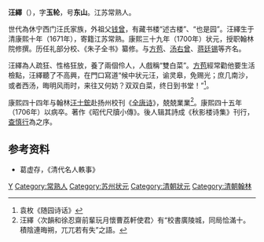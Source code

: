 '''汪繹'''（{{bd|1671年||1706年|catIdx=W汪}}），字'''玉轮'''，号'''东山'''。江苏常熟人。

世代為休宁西门汪氏家族，外祖父[[钱曾|钱曾]]，有藏书楼“述古楼”、“也是园”。汪繹生于清康熙十年（1671年），寄籍江苏常熟。康熙三十九年（1700年）状元，授职翰林院修撰。历任礼部分校、《朱子全书》纂修。与[[方苞|方苞]]、[[汤右曾|汤右曾]]、[[蒋廷锡|蒋廷锡]]等齐名。

汪繹為人疏狂、性格狂放，養了兩個伶人，人戲稱“雙白菜”。[[方苞|方苞]]經常勸他要生活檢點，汪繹聽了不高興，在門口寫道“候中状元汪，谕灵皋，免赐光；庶几南沙，或者西汤，晦明风雨时，来往又何妨？双双白菜，终日到书堂！”<ref>袁枚《随园诗话》</ref>。

康熙四十四年与翰林[[汪士鋐|汪士鋐]]赴扬州校刊《[[全唐诗|全唐诗]]》，兢兢業業<ref>汪繹〈次韻和徐忍齋前輩玩月懷曹荔軒使君〉有“校書廣陵城，同局恰滿十。積陰連晦朔，兀兀若有失”之語。</ref>。康熙四十五年（1706年）以病卒。著作《昭代尺牘小傳》。後人辑其詩成《秋影楼诗集》刊行，[[查慎行|查慎行]]為之序。

== 参考资料 ==
{{reflist}}

* 葛虚存，《清代名人軼事》

{{康熙三十九年庚辰科殿試金榜}}

{{Authority control}}
{{DEFAULTSORT:Wang汪}}
[[Category:汪姓|Y]]
[[Category:常熟人|Category:常熟人]]
[[Category:苏州状元|Category:苏州状元]]
[[Category:清朝狀元|Category:清朝狀元]]
[[Category:清朝翰林|Category:清朝翰林]]
